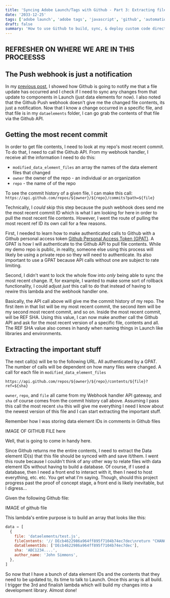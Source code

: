 ```yaml
---
title: 'Syncing Adobe Launch/Tags with Github - Part 3: Extracting file contents from the Github API'
date: '2033-12-25'
tags: ['adobe launch', 'adobe tags', 'javascript', 'github', 'automation']
draft: false
summary: 'How to use Github to build, sync, & deploy custom code directly to Adobe Launch/Tags - Part 3'
---
```


## REFRESHER ON WHERE WE ARE IN THIS PROCEESSS

## The Push webhook is just a notification

In my [previous post](https://www.perpetua.digital/blog/launch-github-sync-part-2), I showed how Github is going to
notify me that a file update has occurred and I check if I need to sync any changes from that update
to components in Launch (just data elements for now). I also noted that the Github Push webhook doesn't give me the changed file contents, its just a notification.
Now that I know a change occurred in a specific file, and that file is in my `dataelements` folder, I can go grab the contents of that file via the Github API.

## Getting the most recent commit

In order to get file contents, I need to look at my repo's most recent commit. To do that,
I need to call the Github API. From my webhook handler, I receive all the information I need to do this:

- `modified_data_element_files` an array the names of the data element files that changed
- `owner` the owner of the repo - an individual or an organization
- `repo` - the name of of the repo

To see the commit history of a given file, I can make this call:
`https://api.github.com/repos/${owner}/${repo}/commits?path=${file}`

Technically, I _could_ skip this step because the push webhook does send me the most recent commit ID which is what
I am looking for here in order to pull the most recent file contents. However, I went the route of pulling
the most recent ref ID its own call for a few reasons.

First, I needed to learn how to make authenticated calls to Github with a Github personal access token [Github Personal Access Token (GPAT)](https://docs.github.com/en/authentication/keeping-your-account-and-data-secure/creating-a-personal-access-token).
A GPAT is how I will authenticate to the Github API to pull file contents. While my demo repo is public, in reality,
someone else using this process will likely be using a private repo so they will need to authenticate. Its also important to use a GPAT because API calls
without one are subject to rate limiting.

Second, I didn't want to lock the whole flow into _only_ being able to sync the most recent change.
If, for example, I wanted to make some sort of rollback functionality, I could adjust _just_ this call to do that
instead of having to rewire this lambda and the webhook handler one.

Basically, the API call above will give me the commit history of my repo. The first item in that list will be my most recent commit,
the second item will be my second most recent commit, and so on.
Inside the most recent commit, will be REF SHA. Using this value,
I can now make another call the Github API and ask for the most recent version of a specific file,
contents and all. The REF SHA value also comes in handy when naming things in Launch like libraries and environments.

## Extracting the important stuff

The next call(s) will be to the following URL. All authenticated by a GPAT. The number of calls will be dependent on how many files were changed.
A call for each file in `modified_data_element_files`

`https://api.github.com/repos/${owner}/${repo}/contents/${file}?ref=${sha}`

`owner`, `repo`, and `file` all came from my Webhook handler API gateway, and `sha` of course comes
from the commit history call above. Assuming I pass this call the most recent `sha` this will give me everything
I need I know about the newest version of this file and I can start extracting the important stuff.

Remember how I was storing data element IDs in comments in Github files

IMAGE OF GITHUB FILE here

Well, that is going to come in handy here.

Since Github returns me the entire contents, I need to extract the Data element ID(s) that this file
should be synced with and save it/them. I went this route because I couldn't think of any other way
to relate files with data element IDs without having to build a database. Of course, if I
used a database, then I need a front end to interact with it, then I need to host everything, etc. etc.
You get what I'm saying. Though, should this project progress past the proof of concept stage,
a front end is likely inevitable, but I digress...

Given the following Github file:

IMAGE of github file

This lambda's entire purpose is to build an array that looks like this:

```javascript
data = [
  {
    file: 'dataelements/test.js',
    fileContents: '// DEcb4622986a964ff895f7104b74ec7dec\nreturn "CHANGE THIS VALUE"\n',
    dataElementIds: ['DEcb4622986a964ff895f7104b74ec7dec'],
    sha: 'ABC1234....',
    author_name: 'John Simmons',
  },
]
```

So now that I have a bunch of data element IDs and the contents that they need to be updated
to, its time to talk to Launch. Once this array is all build. I trigger the 3rd and final*ish*
lambda which will build my changes into a development library. Almost done!
